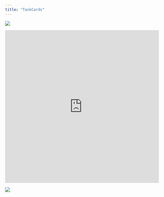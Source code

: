 ```yaml
---
title: "TaskCards"
---
```


![](/images/res2.webp)

<iframe src="https://www.taskcards.de/#/board/5bf6b048-ad03-456a-8dd9-cd509b4a2467?token=170a8896-4624-4a6c-b60c-d7c2c86f2c78" style="border:0px;width:100%;height:500px" allowfullscreen="true" webkitallowfullscreen="true" mozallowfullscreen="true"></iframe>

![](/images/qrtaskcard.png)